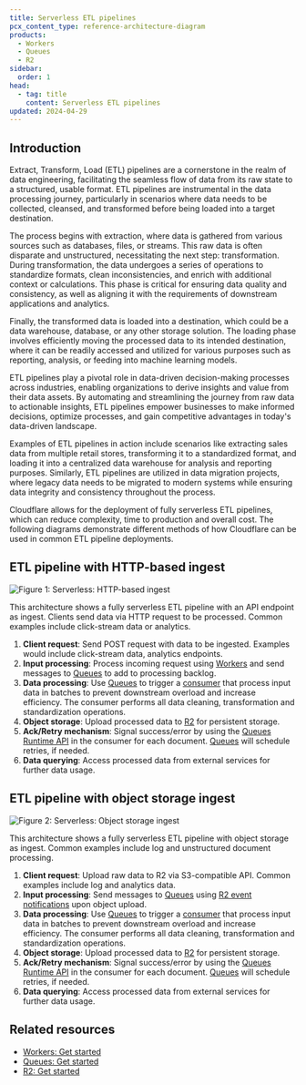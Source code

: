 ```yaml
---
title: Serverless ETL pipelines
pcx_content_type: reference-architecture-diagram
products:
  - Workers
  - Queues
  - R2
sidebar:
  order: 1
head:
  - tag: title
    content: Serverless ETL pipelines
updated: 2024-04-29
---
```


## Introduction

Extract, Transform, Load (ETL) pipelines are a cornerstone in the realm of data engineering, facilitating the seamless flow of data from its raw state to a structured, usable format. ETL pipelines are instrumental in the data processing journey, particularly in scenarios where data needs to be collected, cleansed, and transformed before being loaded into a target destination.

The process begins with extraction, where data is gathered from various sources such as databases, files, or streams. This raw data is often disparate and unstructured, necessitating the next step: transformation. During transformation, the data undergoes a series of operations to standardize formats, clean inconsistencies, and enrich with additional context or calculations. This phase is critical for ensuring data quality and consistency, as well as aligning it with the requirements of downstream applications and analytics.

Finally, the transformed data is loaded into a destination, which could be a data warehouse, database, or any other storage solution. The loading phase involves efficiently moving the processed data to its intended destination, where it can be readily accessed and utilized for various purposes such as reporting, analysis, or feeding into machine learning models.

ETL pipelines play a pivotal role in data-driven decision-making processes across industries, enabling organizations to derive insights and value from their data assets. By automating and streamlining the journey from raw data to actionable insights, ETL pipelines empower businesses to make informed decisions, optimize processes, and gain competitive advantages in today's data-driven landscape.

Examples of ETL pipelines in action include scenarios like extracting sales data from multiple retail stores, transforming it to a standardized format, and loading it into a centralized data warehouse for analysis and reporting purposes. Similarly, ETL pipelines are utilized in data migration projects, where legacy data needs to be migrated to modern systems while ensuring data integrity and consistency throughout the process.

Cloudflare allows for the deployment of fully serverless ETL pipelines, which can reduce complexity, time to production and overall cost. The following diagrams demonstrate different methods of how Cloudflare can be used in common ETL pipeline deployments.

## ETL pipeline with HTTP-based ingest

![Figure 1: Serverless: HTTP-based ingest](~/assets/images/reference-architecture/serverless-etl/serverless-etl-http-based.svg "Figure 1: ETL pipeline with HTTP-based ingest")

This architecture shows a fully serverless ETL pipeline with an API endpoint as ingest. Clients send data via HTTP request to be processed. Common examples include click-stream data or analytics.

1. **Client request**: Send POST request with data to be ingested. Examples would include click-stream data, analytics endpoints.
2. **Input processing**: Process incoming request using [Workers](/workers/) and send messages to [Queues](/queues/) to add to processing backlog.
3. **Data processing**: Use [Queues](/queues/) to trigger a [consumer](/queues/reference/how-queues-works/#consumers) that process input data in batches to prevent downstream overload and increase efficiency. The consumer performs all data cleaning, transformation and standardization operations.
4. **Object storage**: Upload processed data to [R2](/r2/) for persistent storage.
5. **Ack/Retry mechanism**: Signal success/error by using the [Queues Runtime API](/queues/configuration/javascript-apis/#message) in the consumer for each document. [Queues](/queues/) will schedule retries, if needed.
6. **Data querying**: Access processed data from external services for further data usage.

## ETL pipeline with object storage ingest

![Figure 2: Serverless: Object storage ingest](~/assets/images/reference-architecture/serverless-etl/serverless-etl-object-storage.svg "Figure 2: ETL pipeline with object storage ingest")

This architecture shows a fully serverless ETL pipeline with object storage as ingest. Common examples include log and unstructured document processing.

1. **Client request**: Upload raw data to R2 via S3-compatible API. Common examples include log and analytics data.
2. **Input processing**: Send messages to [Queues](/queues/) using [R2 event notifications](/r2/buckets/event-notifications/) upon object upload.
3. **Data processing**: Use [Queues](/queues/) to trigger a [consumer](/queues/reference/how-queues-works/#consumers) that process input data in batches to prevent downstream overload and increase efficiency. The consumer performs all data cleaning, transformation and standardization operations.
4. **Object storage**: Upload processed data to [R2](/r2/) for persistent storage.
5. **Ack/Retry mechanism**: Signal success/error by using the [Queues Runtime API](/queues/configuration/javascript-apis/#message) in the consumer for each document. [Queues](/queues/) will schedule retries, if needed.
6. **Data querying**: Access processed data from external services for further data usage.

## Related resources

* [Workers: Get started](/workers/get-started/)
* [Queues: Get started](/queues/get-started/)
* [R2: Get started](/r2/get-started/)
